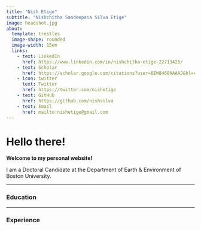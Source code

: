 ```yaml
---
title: "Nish Etige"
subtitle: "Nishchitha Sandeepana Silva Etige"
image: headshot.jpg
about: 
  template: trestles
  image-shape: rounded
  image-width: 15em
  links:
    - text: LinkedIn
      href: https://www.linkedin.com/in/nishchitha-etige-22713425/
    - text: Scholar
      href: https://scholar.google.com/citations?user=0IW8468AAAAJ&hl=en
    - icon: twitter
      text: Twitter
      href: https://twitter.com/nishetige
    - text: GitHub
      href: https://github.com/nishsilva
    - text: Email
      href: mailto:nishetige@gmail.com
---
```


# Hello there!

**Welcome to my personal website!**

I am a Doctoral Candidate at the Department of Earth & Environment of Boston University.

------------------------------------------------------------------------

### Education

------------------------------------------------------------------------

### Experience
